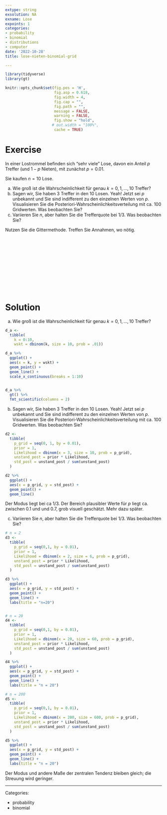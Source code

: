 ```yaml
---
extype: string
exsolution: NA
exname: Lose
expoints: 1
categories:
- probability
- binomial
- distributions
- computer
date: '2022-10-28'
title: lose-nieten-binomial-grid

---
```




```r
library(tidyverse)
library(gt)
```


```r
knitr::opts_chunk$set(fig.pos = 'H',
                      fig.asp = 0.618,
                      fig.width = 4,
                      fig.cap = "", 
                      fig.path = "",
                      message = FALSE,
                      warning = FALSE,
                      fig.show = "hold",
                     # out.width = "100%",
                      cache = TRUE)
```








# Exercise

In einer Lostrommel befinden sich "sehr viele" Lose, davon ein Anteil $p$ Treffer (und $1-p$ Nieten), mit zunächst $p=0.01$.

Sie kaufen $n=10$ Lose.

a) Wie groß ist die Wahrscheinlichkeit für genau $k=0,1,...,10$ Treffer?
b) Sagen wir, Sie haben 3 Treffer in den 10 Losen. Yeah! Jetzt sei $p$ unbekannt und Sie sind indifferent zu den einzelnen Werten von $p$. Visualisieren Sie die Posteriori-Wahrscheinlichkeitsverteilung mit ca. 100 Gridwerten. Was beobachten Sie?
c) Variieren Sie $n$, aber halten Sie die Trefferquote bei 1/3. Was beobachten Sie?


Nutzen Sie die Gittermethode. Treffen Sie Annahmen, wo nötig.


</br>
</br>
</br>
</br>
</br>
</br>
</br>
</br>
</br>
</br>

# Solution

a) Wie groß ist die Wahrscheinlichkeit für genau $k=0,1,...,10$ Treffer?

```r
d_a <- 
  tibble(
    k = 0:10,
    wskt = dbinom(k, size = 10, prob = .01))

d_a %>% 
  ggplot() +
  aes(x = k, y = wskt) +
  geom_point() +
  geom_line() +
  scale_x_continuous(breaks = 1:10)
  
```

```r
d_a %>% 
  gt() %>% 
  fmt_scientific(columns = 2)
```


b) Sagen wir, Sie haben 3 Treffer in den 10 Losen. Yeah! Jetzt sei $p$ unbekannt und Sie sind indifferent zu den einzelnen Werten von $p$. Visualisieren Sie die Posteriori-Wahrscheinlichkeitsverteilung mit ca. 100 Gridwerten. Was beobachten Sie?


```r
d2 <-
  tibble(
    p_grid = seq(0, 1, by = 0.01),
    prior = 1,
    Likelihood = dbinom(x = 3, size = 10, prob = p_grid),
    unstand_post = prior * Likelihood,
    std_post = unstand_post / sum(unstand_post)
  )

d2 %>% 
  ggplot() +
  aes(x = p_grid, y = std_post) +
  geom_point() +
  geom_line()
```


Der Modus liegt bei ca 1/3. Der Bereich plausibler Werte für $p$ liegt ca. zwischen 0.1 und und 0.7, grob visuell geschätzt. Mehr dazu später. 




c) Variieren Sie $n$, aber halten Sie die Trefferquote bei 1/3. Was beobachten Sie?


```r
# n = 2
d3 <-
  tibble(
    p_grid = seq(0,1, by = 0.01),
    prior = 1,
    Likelihood = dbinom(x = 2, size = 6, prob = p_grid),
    unstand_post = prior * Likelihood,
    std_post = unstand_post / sum(unstand_post)
  )

d3 %>% 
  ggplot() +
  aes(x = p_grid, y = std_post) +
  geom_point() +
  geom_line() +
  labs(title = "n=20")


# n = 20
d4 <-
  tibble(
    p_grid = seq(0,1, by = 0.01),
    prior = 1,
    Likelihood = dbinom(x = 20, size = 60, prob = p_grid),
    unstand_post = prior * Likelihood,
    std_post = unstand_post / sum(unstand_post)
  )

d4 %>% 
  ggplot() +
  aes(x = p_grid, y = std_post) +
  geom_point() +
  geom_line() +
  labs(title = "n = 20")

# n = 200
d5 <-
  tibble(
    p_grid = seq(0,1, by = 0.01),
    prior = 1,
    Likelihood = dbinom(x = 200, size = 600, prob = p_grid),
    unstand_post = prior * Likelihood,
    std_post = unstand_post / sum(unstand_post)
  )

d5 %>% 
  ggplot() +
  aes(x = p_grid, y = std_post) +
  geom_point() +
  geom_line() +
  labs(title = "n = 20")
```


Der Modus und andere Maße der zentralen Tendenz bleiben gleich; die Streuung wird geringer.




---

Categories: 

- probability
- binomial

